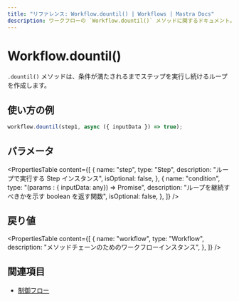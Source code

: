 ```yaml
---
title: "リファレンス: Workflow.dountil() | Workflows | Mastra Docs"
description: ワークフローの `Workflow.dountil()` メソッドに関するドキュメント。条件が満たされるまでステップを実行するループを作成します。
---
```


# Workflow.dountil()

`.dountil()` メソッドは、条件が満たされるまでステップを実行し続けるループを作成します。

## 使い方の例

```typescript copy
workflow.dountil(step1, async ({ inputData }) => true);
```

## パラメータ

<PropertiesTable
  content={[
    {
      name: "step",
      type: "Step",
      description: "ループで実行する Step インスタンス",
      isOptional: false,
    },
    {
      name: "condition",
      type: "(params : { inputData: any}) => Promise<boolean>",
      description:
        "ループを継続すべきかを示す boolean を返す関数",
      isOptional: false,
    },
  ]}
/>

## 戻り値

<PropertiesTable
  content={[
    {
      name: "workflow",
      type: "Workflow",
      description: "メソッドチェーンのためのワークフローインスタンス",
    },
  ]}
/>

## 関連項目

- [制御フロー](../../../docs/workflows/control-flow.mdx)